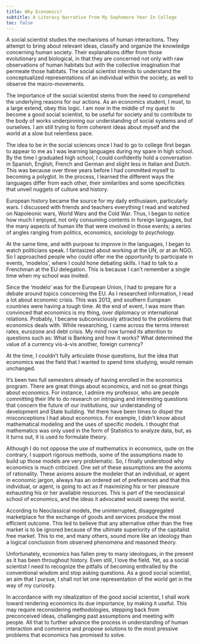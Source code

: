 ```yaml
---
title: Why Economics?
subtitle: A Literacy Narrative From My Sophomore Year In College
toc: false
---
```


A social scientist studies the mechanisms of human interactions. They attempt to bring about relevant ideas, classify and organize the knowledge concerning human society. Their explanations differ from those evolutionary and biological, in that they are concerned not only with raw observations of human habitats but with the collective imagination that permeate those habitats. The social scientist intends to understand the conceptualized representations of an individual within the society, as well to observe the macro-movements.

The importance of the social scientist stems from the need to comprehend the underlying reasons for our actions. As an economics student, I must, to a large extend, obey this logic. I am now in the middle of my quest to become a good social scientist, to be useful for society and to contribute to the body of works underpinning our understanding of social systems and of ourselves. I am still trying to form coherent ideas about myself and the world at a slow but relentless pace.

The idea to be in the social sciences once I had to go to college first began to appear to me as I was learning languages during my spare in high school. By the time I graduated high school, I could confidently hold a conversation in Spanish, English, French and German and slight less in Italian and Dutch. This was because over three years before I had committed myself to becoming a polyglot. In the process, I learned the different ways the languages differ from each other, their similarities and some specificities that unveil nuggets of culture and history.

European history became the source for my daily enthusiasm, particularly wars. I discussed with friends and teachers everything I read and watched on Napoleonic wars, World Wars and the Cold War. Thus, I began to notice how much I enjoyed, not only consuming contents in foreign languages, but the many aspects of human life that were involved in those events; a series of angles ranging from politics, economics, sociology to psychology.

At the same time, and with purpose to improve in the languages, I began to watch politicians speak. I fantasized about working at the UN, or at an NGO. So I approached people who could offer me the opportunity to participate in events, ‘modelos’, where I could hone debating skills. I had to talk to a Frenchman at the EU delegation. This is because I can’t remember a single time when my school was invited.

Since the ‘modelo’ was for the European Union, I had to prepare for a debate around topics concerning the EU. As I researched information, I read a lot about economic crisis. This was 2013, and southern European countries were having a tough time. At the end of event, I was more than convinced that economics is my thing, over diplomacy or international relations. Probably, I became subconsciously attracted to the problems that economics deals with. While researching, I came across the terms interest rates, eurozone and debt crisis. My mind now turned its attention to questions such as: What is Banking and how it works? What determined the value of a currency vis-à-vis another, foreign currency?

At the time, I couldn’t fully articulate those questions, but the idea that economics was the field that I wanted to spend time studying, would remain unchanged.

It’s been two full semesters already of having enrolled in the economics program. There are great things about economics, and not so great things about economics. For instance, I admire my professor, who are people committing their life to do research on intriguing and interesting questions that concern the future of our institutions, our understanding of development and State building. Yet there have been times to dispel the misconceptions I had about economics. For example, I didn’t know about mathematical modeling and the uses of specific models. I thought that mathematics was only used in the form of Statistics to analyze data, but, as it turns out, it is used to formulate theory.

Although I do not oppose the use of mathematics in economics, quite on the contrary, I support rigorous methods, some of the assumptions made to build up those models are very problematic. So, I finally understood why economics is much criticized. One set of these assumptions are the axioms of rationality. These axioms assure the modeler that an individual, or agent in economic jargon, always has an ordered set of preferences and that this individual, or agent, is going to act as if maximizing his or her pleasure exhausting his or her available resources. This is part of the neoclassical school of economics, and the ideas it advocated would sweep the world.

According to Neoclassical models, the uninterrupted, disaggregated marketplace for the exchange of goods and services produce the most efficient outcome. This led to believe that any alternative other than the free market is to be ignored because of the ultimate superiority of the capitalist free market. This to me, and many others, sound more like an ideology than a logical conclusion from observed phenomena and reasoned theory.

Unfortunately, economics has fallen prey to many ideologues, in the present as it has been throughout history. Even still, I love the field. Yet, as a social scientist I need to recognize the pitfalls of becoming enthralled by the conventional wisdom and stop asking questions. As a good social scientist, an aim that I pursue, I shall not let one representation of the world get in the way of my curiosity.

In accordance with my idealization of the good social scientist, I shall work toward rendering economics its due importance, by making it useful. This may require reconsidering methodologies, stepping back from preconceived ideas, challenging past assumptions and meeting with people. All that to further advance the process in understanding of human interaction and commerce and propose solutions to the most pressive problems that economics has promised to solve.
